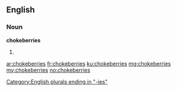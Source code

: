 ==English==

===Noun===
'''chokeberries'''

# {{plural of|chokeberry}}

[[Category:English plurals ending in "-ies"]]

[[ar:chokeberries]]
[[fr:chokeberries]]
[[ku:chokeberries]]
[[mg:chokeberries]]
[[my:chokeberries]]
[[no:chokeberries]]
